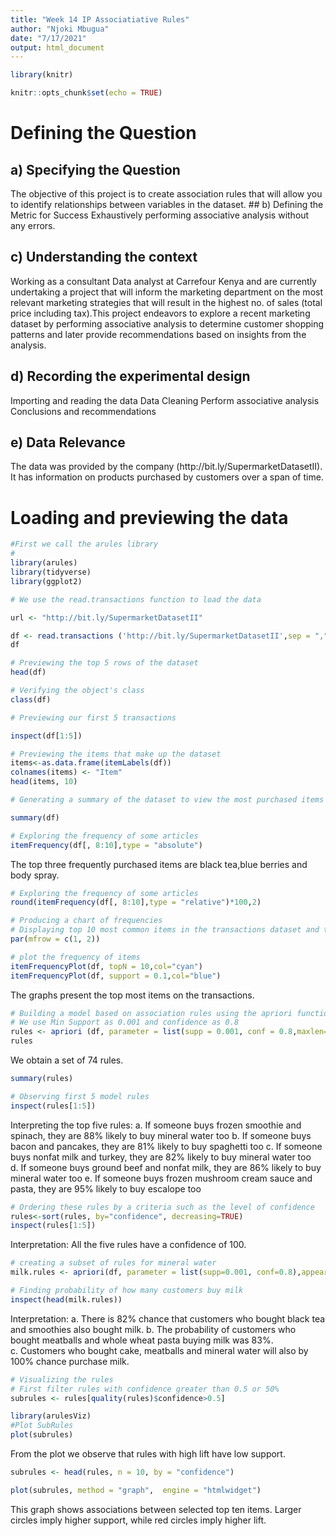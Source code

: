 ---
title: "Week 14 IP Associatiative Rules"
author: "Njoki Mbugua"
date: "7/17/2021"
output: html_document
---
```{r}
library(knitr)
```

```{r setup, include=FALSE}
knitr::opts_chunk$set(echo = TRUE)
```

#  Defining the Question
## a) Specifying the Question
The objective of this project is to create association rules that will allow you to identify relationships between variables in the dataset.
## b) Defining the Metric for Success
Exhaustively performing associative analysis without any errors.

## c) Understanding the context
Working as a consultant Data analyst at Carrefour Kenya and are currently undertaking a project that will inform the marketing department on the most relevant marketing strategies that will result in the highest no. of sales (total price including tax).This project endeavors to  explore a recent marketing dataset by performing associative analysis to determine customer shopping patterns and later provide recommendations based on insights from the analysis.

## d) Recording the experimental design
Importing and reading the data
Data Cleaning
Perform associative analysis
Conclusions and recommendations

## e) Data Relevance
The data was provided by the company (http://bit.ly/SupermarketDatasetII). It has information on products purchased by customers over a span of time.

# Loading and previewing the data
```{r}
#First we call the arules library
#
library(arules)
library(tidyverse)
library(ggplot2)

```

```{r}
# We use the read.transactions function to load the data

url <- "http://bit.ly/SupermarketDatasetII"

df <- read.transactions ('http://bit.ly/SupermarketDatasetII',sep = ",")
df

```

```{r}
# Previewing the top 5 rows of the dataset
head(df)
```

```{r}
# Verifying the object's class
class(df)
```

```{r}
# Previewing our first 5 transactions

inspect(df[1:5])
```

```{r}
# Previewing the items that make up the dataset
items<-as.data.frame(itemLabels(df))
colnames(items) <- "Item"
head(items, 10)
```

```{r}
# Generating a summary of the dataset to view the most purchased items

summary(df)

```


```{r}
# Exploring the frequency of some articles 
itemFrequency(df[, 8:10],type = "absolute")

```
The top three frequently purchased items are black tea,blue berries and body spray.
```{r}
# Exploring the frequency of some articles
round(itemFrequency(df[, 8:10],type = "relative")*100,2)
```

```{r}
# Producing a chart of frequencies 
# Displaying top 10 most common items in the transactions dataset and the items whose relative importance is at least 10%
par(mfrow = c(1, 2))

# plot the frequency of items
itemFrequencyPlot(df, topN = 10,col="cyan")
itemFrequencyPlot(df, support = 0.1,col="blue")
```
The graphs present the top most items on the transactions.
```{r}
# Building a model based on association rules using the apriori function 
# We use Min Support as 0.001 and confidence as 0.8
rules <- apriori (df, parameter = list(supp = 0.001, conf = 0.8,maxlen=10))
rules

```
We obtain a set of 74 rules.

```{r}

summary(rules) 
```

```{r}
# Observing first 5 model rules 
inspect(rules[1:5])
```
Interpreting the top five rules:
a. If someone buys frozen smoothie and spinach, they are 88% likely to buy mineral water too
b. If someone buys bacon and pancakes, they are 81% likely to buy spaghetti too
c. If someone buys nonfat milk and turkey, they are 82% likely to buy mineral water too
d. If someone buys ground beef and nonfat milk, they are 86% likely to buy mineral water too
e. If someone buys frozen mushroom cream sauce and pasta, they are 95% likely to buy escalope too
```{r}
# Ordering these rules by a criteria such as the level of confidence
rules<-sort(rules, by="confidence", decreasing=TRUE)
inspect(rules[1:5])
```
Interpretation:
All the five rules have a confidence of 100.

```{r}
# creating a subset of rules for mineral water
milk.rules <- apriori(df, parameter = list(supp=0.001, conf=0.8),appearance = list(default="lhs",rhs="milk"))
```


```{r}
# Finding probability of how many customers buy milk
inspect(head(milk.rules))
```
Interpretation:
a. There is 82% chance that customers who bought black tea and smoothies also bought milk.
b. The probability of customers who bought meatballs and whole wheat pasta buying milk was 83%.
c. Customers who bought cake, meatballs and mineral water  will also by 100% chance purchase milk.

```{r}
# Visualizing the rules
# First filter rules with confidence greater than 0.5 or 50%
subrules <- rules[quality(rules)$confidence>0.5]
```

```{r}
library(arulesViz)
#Plot SubRules
plot(subrules)
```
From the plot we observe that rules with high lift have low support.

```{r}
subrules <- head(rules, n = 10, by = "confidence")

plot(subrules, method = "graph",  engine = "htmlwidget")
```
This graph shows associations between selected top ten items. Larger circles imply higher support, while red circles imply higher lift. 

